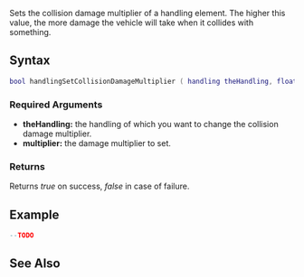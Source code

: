 
{{Server function}}
Sets the collision damage multiplier of a handling element. The higher this value, the more damage the vehicle will take when it collides with something.

==Syntax==
<syntaxhighlight lang="lua">
bool handlingSetCollisionDamageMultiplier ( handling theHandling, float multiplier )
</syntaxhighlight>

===Required Arguments===
*'''theHandling:''' the handling of which you want to change the collision damage multiplier.
*'''multiplier:''' the damage multiplier to set.

===Returns===
Returns ''true'' on success, ''false'' in case of failure.

==Example==
<syntaxhighlight lang="lua">
--TODO
</syntaxhighlight>

==See Also==
{{Handling_functions}}